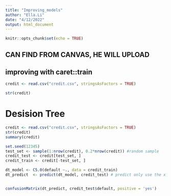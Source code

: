 ```yaml
---
title: "Improving_models"
author: "Ella.Li"
date: "4/12/2022"
output: html_document
---
```


```r
knitr::opts_chunk$set(echo = TRUE)
```


## CAN FIND FROM CANVAS, HE WILL UPLOAD
## improving with  caret::train

```r
credit <- read.csv("credit.csv", stringsAsFactors = TRUE)

str(credit)
```
# Desision Tree

```r

credit <- read.csv("credit.csv", stringsAsFactors = TRUE)
str(credit)
summary(credit)

set.seed(12345)
test_set <- sample(1:nrow(credit), 0.2*nrow(credit)) #random sample
credit_test <- credit[test_set, ]
credit_train <- credit[-test_set, ]

dt_model <- C5.0(default ~., data = credit_train)
dt_predict  <- predict(dt_model, credit_test) # predict only use the x data from test set, to predict y


confusionMatrix(dt_predict, credit_test$default, positive = 'yes') 
```

